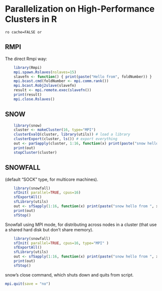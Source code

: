# Parallelization on High-Performance Clusters in R
`ro cache=FALSE or`

## RMPI

The direct Rmpi way:

``` r
    library(Rmpi)
    mpi.spawn.Rslaves(nslaves=15)
    slavefn <- function() { print(paste("Hello from", foldNumber)) }
    mpi.bcast.cmd(foldNumber <- mpi.comm.rank())
    mpi.bcast.Robj2slave(slavefn)
    result <- mpi.remote.exec(slavefn())
    print(result)
    mpi.close.Rslaves()
````

## SNOW

``` r
    library(snow)
    cluster <- makeCluster(16, type="MPI")
    clusterEvalQ(cluster, library(utils)) # load a library
    clusterExport(cluster, ls()) # export everything
    out <- parSapply(cluster, 1:16, function(x) print(paste("snow hello from ", x)))
    print(out)
    stopCluster(cluster)
````

## SNOWFALL 
(default "SOCK" type, for multicore machines).

``` r
    library(snowfall)
    sfInit( parallel=TRUE, cpus=16)
    sfExportAll()
    sfLibrary(utils)
    out <- sfSapply(1:16, function(x) print(paste("snow hello from ", x)))
    print(out)
    sfStop()
````

Snowfall using MPI mode, for distributing across nodes in a cluster (that use a shared hard disk but don't share memory).

``` r
    library(snowfall)
    sfInit( parallel=TRUE, cpus=16, type="MPI" )
    sfExportAll()
    sfLibrary(utils)
    out <- sfSapply(1:16, function(x) print(paste("snow hello from ", x)))
    print(out)
    sfStop()
````

snow's close command, which shuts down and quits from script.   

``` r
mpi.quit(save = "no")
```
